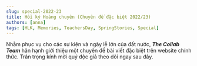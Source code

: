 ```yaml
---
slug: special-2022-23
title: Hồi ký Hoàng chuyên (Chuyên đề đặc biệt 2022/23)
authors: [anna]
tags: [HLK, Memories, TeachersDay, SpringStories, Special]
---
```


Nhằm phục vụ cho các sự kiện và ngày lễ lớn của đất nước, **_The Collab Team_** hân hạnh giới thiệu
một chuyên đề bài viết đặc biệt trên website chính thức. Trân trọng kính mời quý độc giả theo dõi ngay sau đây.

<!-- truncate -->


<Tabs lazy>
  <TabItem value="one" label="1/2022">
    <FirstPost />
  </TabItem>
  <TabItem value="two" label="2/2022">
    <SecondPost />
  </TabItem>
  <TabItem value="three" label="1/2023" default>
    <ThirdPost />
  </TabItem>
</Tabs>
